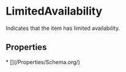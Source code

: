 
# LimitedAvailability

Indicates that the item has limited availability.

## Properties

<Grid>
* [](/Properties/Schema.org/)

</Grid>

